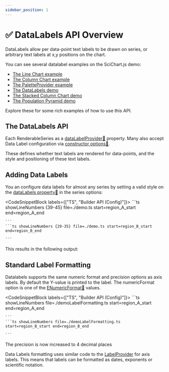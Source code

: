 ```yaml
---
sidebar_position: 1
---
```


# ✅ DataLabels API Overview

DataLabels allow per data-point text labels to be drawn on series, or arbitrary text labels at x,y positions on the chart.

You can see several datalabel examples on the SciChart.js demo:

- [The Line Chart example](https://demo.scichart.com/javascript-line-chart)
- [The Column Chart example](https://demo.scichart.com/javascript-column-chart)
- [The PaletteProvider example](https://demo.scichart.com/javascript-chart-color-points-individually-with-paletteprovider)
- [The DataLabels demo](https://demo.scichart.com/javascript-datalabels)
- [The Stacked Column Chart demo](https://demo.scichart.com/javascript/stacked-column-chart)
- [The Population Pyramid demo](https://demo.scichart.com/javascript/population-pyramid)

Explore these for some rich examples of how to use this API.

## The DataLabels API

Each RenderableSeries as a [dataLabelProvider:blue_book:](https://www.scichart.com/documentation/js/current/typedoc/classes/baserenderableseries.html#datalabelprovider) property. Many also accept Data Label configuration via [constructor options:blue_book:](https://www.scichart.com/documentation/js/current/typedoc/interfaces/ibaserenderableseriesoptions.html#datalabelprovider).

These defines whether text labels are rendered for data-points, and the style and positioning of these text labels.

<DemoExampleWrapper src="javascript-datalabels" label="Data Labels Example" />

## Adding Data Labels

You an configure data labels for almost any series by setting a valid style on the [dataLabels property:blue_book:](https://www.scichart.com/documentation/js/current/typedoc/interfaces/ibaselinerenderableseriesoptions.html#datalabels) in the series options:

<CodeSnippetBlock labels={["TS", "Builder API (Config)"]}>
    ```ts showLineNumbers {39-45} file=./demo.ts start=region_A_start end=region_A_end

    ```
    ```ts showLineNumbers {29-35} file=./demo.ts start=region_B_start end=region_B_end

    ```

</CodeSnippetBlock>

This results in the following output:

<LiveDocSnippet maxWidth={600} />

## Standard Label Formatting

Datalabels supports the same numeric format and precision options as axis labels. By default the Y-value is printed to the label. The numericFormat option is one of the [ENumericFormat:blue_book:](https://www.scichart.com/documentation/js/current/typedoc/enums/enumericformat.html) values.

<CodeSnippetBlock labels={["TS", "Builder API (Config)"]}>
    ```ts showLineNumbers file=./demoLabelFormatting.ts start=region_A_start end=region_A_end

    ```
    ```ts showLineNumbers file=./demoLabelFormatting.ts start=region_B_start end=region_B_end

    ```

</CodeSnippetBlock>

The precision is now increased to 4 decimal places

<LiveDocSnippet maxWidth={600} name="demoLabelFormatting" />

Data Labels formatting uses similar code to the [LabelProvider](/docs/2d-charts/axis-api/axis-labels/label-provider-api-overview/index.md) for axis labels. This means that labels can be formatted as dates, exponents or scientific notation.
